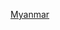 {{Wikipedia category}}
{{Articles by Quality|project=東南亞|task_force=yes|parent=東南亞|tf_link=緬甸任務組|topic=緬甸}}
{{Articles by Importance|project=東南亞|task_force=yes|parent=東南亞|tf_link=緬甸任務組|topic=緬甸}}
{{CatAutoTOC}}

[[Category:東南亞專題|Myanmar]]